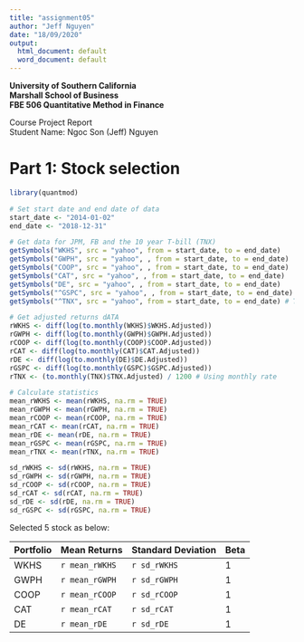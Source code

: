 ```yaml
---
title: "assignment05"
author: "Jeff Nguyen"
date: "18/09/2020"
output:
  html_document: default
  word_document: default
---
```


**University of Southern California**  
**Marshall School of Business**  
**FBE 506 Quantitative Method in Finance**

Course Project Report  
Student Name: Ngoc Son (Jeff) Nguyen  


# **Part 1: Stock selection**

```r
library(quantmod)

# Set start date and end date of data
start_date <- "2014-01-02"
end_date <- "2018-12-31"

# Get data for JPM, FB and the 10 year T-bill (TNX)
getSymbols("WKHS", src = "yahoo", from = start_date, to = end_date)
getSymbols("GWPH", src = "yahoo", , from = start_date, to = end_date)
getSymbols("COOP", src = "yahoo", , from = start_date, to = end_date)
getSymbols("CAT", src = "yahoo", , from = start_date, to = end_date)
getSymbols("DE", src = "yahoo", , from = start_date, to = end_date)
getSymbols("^GSPC", src = "yahoo", , from = start_date, to = end_date) # S&P 500
getSymbols("^TNX", src = "yahoo", from = start_date, to = end_date) # TNX (10-year T-bill)

# Get adjusted returns dATA
rWKHS <- diff(log(to.monthly(WKHS)$WKHS.Adjusted))
rGWPH <- diff(log(to.monthly(GWPH)$GWPH.Adjusted))
rCOOP <- diff(log(to.monthly(COOP)$COOP.Adjusted))
rCAT <- diff(log(to.monthly(CAT)$CAT.Adjusted))
rDE <- diff(log(to.monthly(DE)$DE.Adjusted))
rGSPC <- diff(log(to.monthly(GSPC)$GSPC.Adjusted))
rTNX <- (to.monthly(TNX)$TNX.Adjusted) / 1200 # Using monthly rate

# Calculate statistics
mean_rWKHS <- mean(rWKHS, na.rm = TRUE)
mean_rGWPH <- mean(rGWPH, na.rm = TRUE)
mean_rCOOP <- mean(rCOOP, na.rm = TRUE)
mean_rCAT <- mean(rCAT, na.rm = TRUE)
mean_rDE <- mean(rDE, na.rm = TRUE)
mean_rGSPC <- mean(rGSPC, na.rm = TRUE)
mean_rTNX <- mean(rTNX, na.rm = TRUE)

sd_rWKHS <- sd(rWKHS, na.rm = TRUE)
sd_rGWPH <- sd(rGWPH, na.rm = TRUE)
sd_rCOOP <- sd(rCOOP, na.rm = TRUE)
sd_rCAT <- sd(rCAT, na.rm = TRUE)
sd_rDE <- sd(rDE, na.rm = TRUE)
sd_rGSPC <- sd(rGSPC, na.rm = TRUE)


```

Selected 5 stock as below:

Portfolio     | Mean Returns    | Standard Deviation  | Beta
---           | ---             | ---                 | ---    
WKHS          | `r mean_rWKHS`  | `r sd_rWKHS`        | 1
GWPH          | `r mean_rGWPH`  | `r sd_rGWPH`        | 1
COOP          | `r mean_rCOOP`  | `r sd_rCOOP`        | 1
CAT           | `r mean_rCAT`   | `r sd_rCAT`         | 1
DE            | `r mean_rDE`    | `r sd_rDE`          | 1


